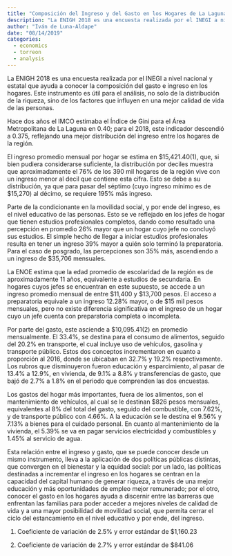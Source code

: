 ```yaml
---
title: "Composición del Ingreso y del Gasto en los Hogares de La Laguna "
description: "La ENIGH 2018 es una encuesta realizada por el INEGI a nivel nacional y estatal que ayuda a conocer la composición del gasto e ingreso en los hogares. Este instrumento es útil para el análisis, no solo de la distribución de la riqueza, sino de los factores que influyen en una mejor calidad de vida de las personas."
author: "Iván de Luna-Aldape"
date: "08/14/2019"
categories: 
  - economics
  - torreon
  - analysis
---
```


La ENIGH 2018 es una encuesta realizada por el INEGI a nivel nacional y estatal que ayuda a conocer la composición del gasto e ingreso en los hogares. Este instrumento es útil para el análisis, no solo de la distribución de la riqueza, sino de los factores que influyen en una mejor calidad de vida de las personas.

Hace dos años el IMCO estimaba el Índice de Gini para el Área Metropolitana de La Laguna en 0.40; para el 2018, este indicador descendió a 0.375, reflejando una mejor distribución del ingreso entre los hogares de la región.

El ingreso promedio mensual por hogar se estima en \$15,421.40(1), que, si bien pudiera considerarse suficiente, la distribución por deciles muestra que aproximadamente el 76% de los 390 mil hogares de la región vive con un ingreso menor al decil que contiene esta cifra. Esto se debe a su distribución, ya que para pasar del séptimo (cuyo ingreso mínimo es de $15,270) al décimo, se requiere 195% más ingreso.

Parte de la condicionante en la movilidad social, y por ende del ingreso, es el nivel educativo de las personas. Esto se ve reflejado en los jefes de hogar que tienen estudios profesionales completos, dando como resultado una percepción en promedio 26% mayor que un hogar cuyo jefe no concluyó sus estudios. El simple hecho de llegar a iniciar estudios profesionales resulta en tener un ingreso 39% mayor a quién solo terminó la preparatoria. Para el caso de posgrado, las percepciones son 35% más, ascendiendo a un ingreso de $35,706 mensuales.

La ENOE estima que la edad promedio de escolaridad de la región es de aproximadamente 11 años, equivalente a estudios de secundaria. En hogares cuyos jefes se encuentran en este supuesto, se accede a un ingreso promedio mensual de entre \$11,400 y \$13,700 pesos. El acceso a preparatoria equivale a un ingreso 12.28% mayor, o de $15 mil pesos mensuales, pero no existe diferencia significativa en el ingreso de un hogar cuyo un jefe cuenta con preparatoria completa o incompleta.

Por parte del gasto, este asciende a \$10,095.41(2) en promedio mensualmente. El 33.4%, se destina para el consumo de alimentos, seguido del 20.2% en transporte, el cual incluye uso de vehículos, gasolina y transporte público. Estos dos conceptos incrementaron en cuanto a proporción al 2016, donde se ubicaban en 32.7% y 19.2% respectivamente. Los rubros que disminuyeron fueron educación y esparcimiento, al pasar de 13.4% a 12.9%, en vivienda, de 9.1% a 8.8% y transferencias de gasto, que bajó de 2.7% a 1.8% en el periodo que comprenden las dos encuestas.

Los gastos del hogar más importantes, fuera de los alimentos, son el mantenimiento de vehículos, al cual se le destinan $826 pesos mensuales, equivalentes al 8% del total del gasto, seguido del combustible, con 7.62%, y de transporte público con 4.66%. A la educación se le destina el 9.56% y 7.13% a bienes para el cuidado personal. En cuanto al mantenimiento de la vivienda, el 5.39% se va en pagar servicios electricidad y combustibles y 1.45% al servicio de agua.

Esta relación entre el ingreso y gasto, que se puede conocer desde un mismo instrumento, lleva a la aplicación de dos políticas públicas distintas, que convergen en el bienestar y la equidad social: por un lado, las políticas destinadas a incrementar el ingreso en los hogares se centran en la capacidad del capital humano de generar riqueza, a través de una mejor educación y más oportunidades de empleo mejor remunerado; por el otro, conocer el gasto en los hogares ayuda a discernir entre las barreras que enfrentan las familias para poder acceder a mejores niveles de calidad de vida y a una mayor posibilidad de movilidad social, que permita cerrar el ciclo del estancamiento en el nivel educativo y por ende, del ingreso.

(1) Coeficiente de variación de 2.5% y error estándar de \$1,160.23

(2) Coeficiente de variación de 2.7% y error estándar de \$841.06